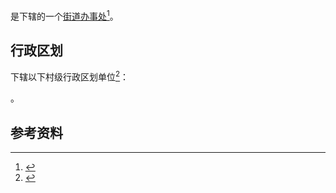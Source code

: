{{中国乡级行政区|22/05/02/008/000}}

'''{{PAGENAMEBASE}}'''是{{PRC admin/fullname|22/05/02/008/000|3}}下辖的一个[[街道办事处|街道办事处]]<ref>{{PRC admin/ref sgc|{{PRC admin/parent|22/05/02/008/000}}}}</ref>。

== 行政区划 ==
{{PAGENAMEBASE}}下辖以下村级行政区划单位<ref>{{PRC admin/ref sgc|22/05/02/008/000}}</ref>：

{{PRC admin/children|22/05/02/008/000}}。

== 参考资料 ==
{{reflist}}

{{吉林行政区划小作品}}
{{PRC admin/navcat|22/05/02/008/000}}